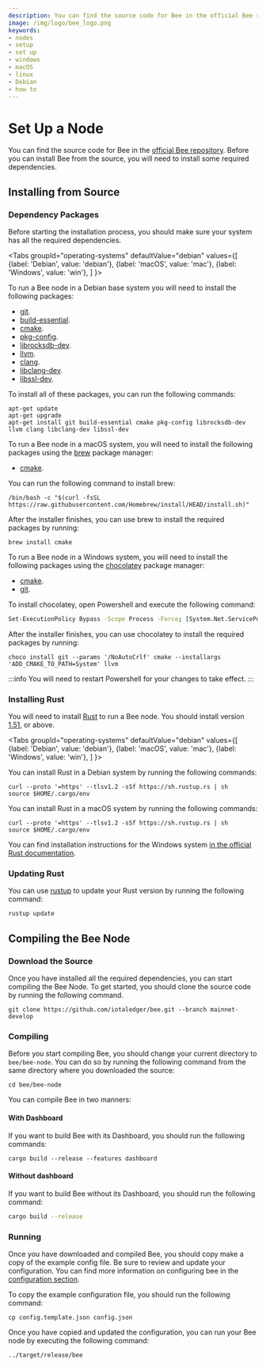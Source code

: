 ```yaml
---
description: You can find the source code for Bee in the official Bee repository. Before you can install Bee from the source, you will need to install some required dependencies.
image: /img/logo/bee_logo.png
keywords:
- nodes
- setup
- set up
- windows
- macOS
- linux
- Debian
- how to
---
```


# Set Up a Node

You can find the source code for Bee in the [official Bee repository](https://github.com/iotaledger/bee). Before you can install Bee from the source, you will need to install some required dependencies.

## Installing from Source

### Dependency Packages

Before starting the installation process, you should make sure your system has all the required dependencies.

<Tabs
groupId="operating-systems"
defaultValue="debian"
values={[
    {label: 'Debian', value: 'debian'},
    {label: 'macOS', value: 'mac'},
    {label: 'Windows', value: 'win'},
]
}>
<TabItem value="debian">

To run a Bee node in a Debian base system you will need to install the following packages:

- [git](https://git-scm.com/).
- [build-essential](https://packages.debian.org/sid/build-essential).
- [cmake](https://cmake.org/).
- [pkg-config](https://packages.debian.org/sid/pkg-config).
- [librocksdb-dev](https://packages.debian.org/sid/librocksdb-dev).
- [llvm](https://apt.llvm.org/).
- [clang](https://packages.debian.org/search?keywords=clang).
- [libclang-dev](https://packages.debian.org/unstable/libclang-dev).
- [libssl-dev](https://packages.debian.org/jessie/libssl-dev).

To install all of these packages, you can run the following commands:

```shell
apt-get update
apt-get upgrade
apt-get install git build-essential cmake pkg-config librocksdb-dev llvm clang libclang-dev libssl-dev
```

</TabItem>
<TabItem value="mac">

To run a Bee node in a macOS system, you will need to install the following packages using the [brew](https://brew.sh/) package manager:

- [cmake](https://cmake.org/).

You can run the following command to install brew:

```shell
/bin/bash -c "$(curl -fsSL https://raw.githubusercontent.com/Homebrew/install/HEAD/install.sh)"
```

After the installer finishes, you can use brew to install the required packages by running:

```shell
brew install cmake
```

</TabItem>
<TabItem value="win">

To run a Bee node in a Windows system, you will need to install the following packages using the
[chocolatey](https://chocolatey.org/) package manager:

- [cmake](https://cmake.org/).
- [git](https://git-scm.com/).

To install chocolatey, open Powershell and execute the following command:

```sh
Set-ExecutionPolicy Bypass -Scope Process -Force; [System.Net.ServicePointManager]::SecurityProtocol = [System.Net.ServicePointManager]::SecurityProtocol -bor 3072; iex ((New-Object System.Net.WebClient).DownloadString('https://chocolatey.org/install.ps1'))
```

After the installer finishes, you can use chocolatey to install the required packages by running:

```shell
choco install git --params '/NoAutoCrlf' cmake --installargs 'ADD_CMAKE_TO_PATH=System' llvm
```

:::info
You will need to restart Powershell for your changes to take effect.
:::

</TabItem>
</Tabs>

### Installing Rust

You will need to install [Rust](https://www.rust-lang.org/) to run a Bee node. You should install version [1.51](https://blog.rust-lang.org/2021/03/25/Rust-1.51.0.html), or above.

<Tabs
  groupId="operating-systems"
  defaultValue="debian"
  values={[
    {label: 'Debian', value: 'debian'},
    {label: 'macOS', value: 'mac'},
    {label: 'Windows', value: 'win'},
  ]
}>
<TabItem value="debian">

You can install Rust in a Debian system by running the following commands:

```shell
curl --proto '=https' --tlsv1.2 -sSf https://sh.rustup.rs | sh
source $HOME/.cargo/env
```

</TabItem>
<TabItem value="mac">

You can install Rust in a macOS system by running the following commands:

```shell
curl --proto '=https' --tlsv1.2 -sSf https://sh.rustup.rs | sh
source $HOME/.cargo/env
```

</TabItem>
<TabItem value="win">

You can find installation instructions for the Windows system [in the official Rust documentation](https://www.rust-lang.org/learn/get-started).

</TabItem>
</Tabs>

### Updating Rust

You can use [rustup](https://rustup.rs/) to update your Rust version by running the following command:

```sh
rustup update
```

## Compiling the Bee Node

### Download the Source

Once you have installed all the required dependencies, you can start compiling the Bee Node. To get started, you should clone the source code by running the following command.

```shell
git clone https://github.com/iotaledger/bee.git --branch mainnet-develop
```

### Compiling
Before you start compiling Bee, you should change your current directory to `bee/bee-node`. You can do so by running the following command from the same directory where you downloaded the source:

```shell
cd bee/bee-node
```

You can compile Bee in two manners:

#### With Dashboard

If you want to build Bee with its Dashboard, you should run the following commands:

```shell
cargo build --release --features dashboard
```

#### Without dashboard

If you want to build Bee without its Dashboard, you should run the following command:

```sh
cargo build --release
```

### Running

Once you have downloaded and compiled Bee, you should copy make a copy of the example config file. Be sure to review and update your configuration. You can find more information on configuring bee in the [configuration section](configuration.mdx).

To copy the example configuration file, you should run the following command:
```shell
cp config.template.json config.json
```

Once you have copied and updated the configuration, you can run your Bee node by executing the following command:

```shell
../target/release/bee
```
